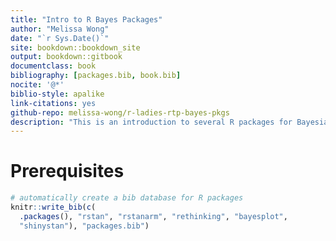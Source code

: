 ```yaml
--- 
title: "Intro to R Bayes Packages"
author: "Melissa Wong"
date: "`r Sys.Date()`"
site: bookdown::bookdown_site
output: bookdown::gitbook
documentclass: book
bibliography: [packages.bib, book.bib]
nocite: '@*'
biblio-style: apalike
link-citations: yes
github-repo: melissa-wong/r-ladies-rtp-bayes-pkgs
description: "This is an introduction to several R packages for Bayesian analysis."
---
```


# Prerequisites

```r
# automatically create a bib database for R packages
knitr::write_bib(c(
  .packages(), "rstan", "rstanarm", "rethinking", "bayesplot",
  "shinystan"), "packages.bib")
```
